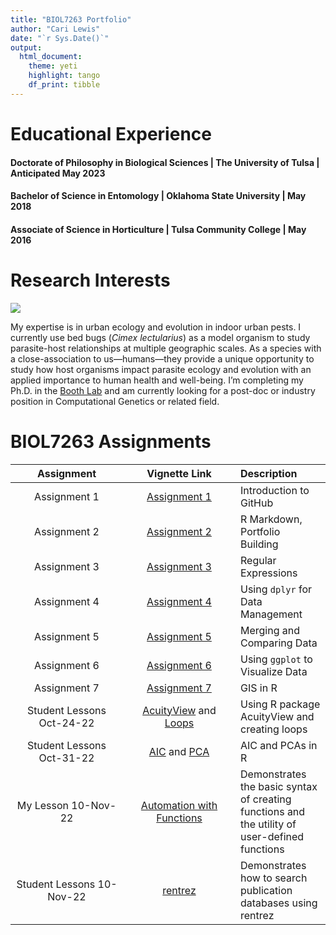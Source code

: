 ```yaml
---
title: "BIOL7263 Portfolio"
author: "Cari Lewis"
date: "`r Sys.Date()`"
output: 
  html_document:
    theme: yeti
    highlight: tango
    df_print: tibble
---
```

# **Educational Experience**

#### Doctorate of Philosophy in Biological Sciences | The University of Tulsa | Anticipated May 2023
#### Bachelor of Science in Entomology | Oklahoma State University | May 2018
#### Associate of Science in Horticulture | Tulsa Community College | May 2016

# **Research Interests**  
![](Assignments/ASP1-F1_Bed_Bug.jpg)
  
My expertise is in urban ecology and evolution in indoor urban pests. I currently use bed bugs (*Cimex lectularius*) as a model organism to study parasite-host relationships at multiple geographic scales. As a species with a close-association to us---humans---they provide a unique opportunity to study how host organisms impact parasite ecology and evolution with an applied importance to human health and well-being. I'm completing my Ph.D. in the [Booth Lab](https://www.booth-lab.org) and am currently looking for a post-doc or industry position in Computational Genetics or related field.

# **BIOL7263 Assignments**

| Assignment | Vignette Link | Description |  
| :---: | :---: | :---  
| Assignment 1 | [Assignment 1](Assignments/Assignment1.html) | Introduction to GitHub  
| Assignment 2 | [Assignment 2](index.html) | R Markdown, Portfolio Building  
| Assignment 3 | [Assignment 3](Assignments/Assignment3.html) | Regular Expressions  
| Assignment 4 | [Assignment 4](Assignments/Assignment4.html) | Using `dplyr` for Data Management  
| Assignment 5 | [Assignment 5](Assignments/Assignment5.html) | Merging and Comparing Data  
| Assignment 6 | [Assignment 6](Assignments/Assignment6.html) | Using `ggplot` to Visualize Data  
| Assignment 7 | [Assignment 7](Assignments/Assignment7.html) | GIS in R 
| Student Lessons Oct-24-22 | [AcuityView](Assignments/AcuityView.html) and [Loops](Assignments/Loops.html) | Using R package AcuityView and creating loops 
| Student Lessons Oct-31-22 | [AIC]() and [PCA]() | AIC and PCAs in R 
| My Lesson 10-Nov-22 | [Automation with Functions](Assignments/Functions_R.html) | Demonstrates the basic syntax of creating functions and the utility of user-defined functions 
| Student Lessons 10-Nov-22 | [rentrez](Assignments/rentrez_in_R.html) | Demonstrates how to search publication databases using rentrez


